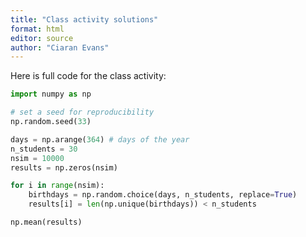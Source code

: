 ```yaml
---
title: "Class activity solutions"
format: html
editor: source
author: "Ciaran Evans"
---
```


Here is full code for the class activity:

```python
import numpy as np

# set a seed for reproducibility
np.random.seed(33)

days = np.arange(364) # days of the year
n_students = 30
nsim = 10000
results = np.zeros(nsim)

for i in range(nsim):
    birthdays = np.random.choice(days, n_students, replace=True)
    results[i] = len(np.unique(birthdays)) < n_students

np.mean(results)
```

